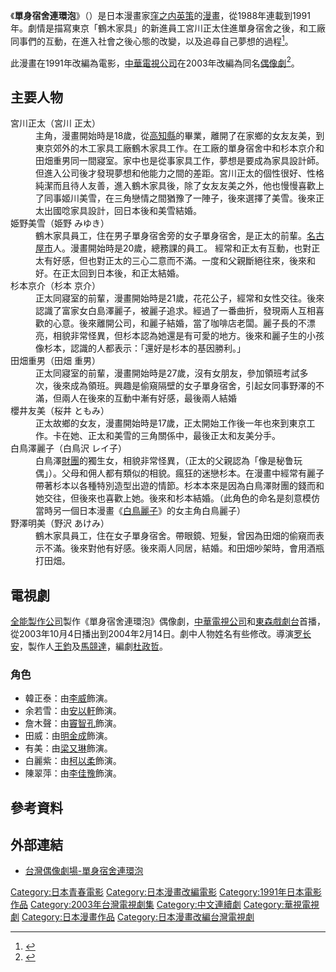 {{Expand language|1=ja|time=2020-12-01T14:56:41+00:00}}
{{Infobox animanga/Headerofja
|title= 單身宿舍連環泡
|japanese= ツルモク独身寮
|genre= [[青年|青年]]、[[愛情|愛情]]
}}
{{Infobox animanga/name
|official=
|formal= {{flagicon|ROC}} 單身宿舍連環泡
|common= 
}}
{{Infobox animanga/Manga
|標題= 
|作者= [[窪之内英策|窪之内英策]]
|出版社={{flagicon|Japan}} [[小學館|小學館]]<br />{{flagicon|ROC}} [[尖端出版社|尖端出版社]]
|其他出版社=
}}
{{Infobox animanga/Footerofja}}
《'''單身宿舍連環泡'''》（{{lang|ja|ツルモク独身寮}}）是日本漫畫家[[窪之内英策|窪之内英策]]的[[漫畫|漫畫]]，從1988年連載到1991年。劇情是描寫東京「鶴木家具」的新進員工宮川正太住進單身宿舍之後，和工廠同事們的互動，在進入社會之後心態的改變，以及追尋自己夢想的過程<ref>{{Cite news |url=https://www.chinatimes.com/newspapers/20171202000382-260115?chdtv |title=窪之內英策搞笑 魔女琪琪談戀愛 |author=許文貞 |date=2017-12-12 |work=中國時報 |accessdate=2020-12-01 |language=zh-hant}}</ref>。

此漫畫在1991年改編為電影，[[中華電視公司|中華電視公司]]在2003年改編為同名[[偶像劇|偶像劇]]<ref>{{Cite web |url=http://brown.ap.teacup.com/akiaki/126.html |title=解説HP |accessdate=2020-12-01 |archive-date=2016-03-04 |archive-url=https://web.archive.org/web/20160304115554/http://brown.ap.teacup.com/akiaki/126.html |dead-url=no }}</ref>。

==主要人物==
;宮川正太（宮川 正太）
:主角，漫畫開始時是18歲，從[[高知縣|高知縣]]的{{lj|工業高等學校|工業高等学校}}畢業，離開了在家鄉的女友友美，到東京郊外的木工家具工廠鶴木家具工作。在工廠的單身宿舍中和杉本京介和田畑重男同一間寢室。家中也是從事家具工作，夢想是要成為家具設計師。但進入公司後才發現夢想和他能力之間的差距。宮川正太的個性很好、性格純潔而且待人友善，進入鶴木家具後，除了女友友美之外，他也慢慢喜歡上了同事姬川美雪，在三角戀情之間猶豫了一陣子，後來選擇了美雪。後來正太出國唸家具設計，回日本後和美雪結婚。
;姫野美雪（姫野 みゆき）
:鶴木家具員工，住在男子單身宿舍旁的女子單身宿舍，是正太的前輩。[[名古屋市|名古屋市]]人。漫畫開始時是20歲，總務課的員工。<!--田畑重男在屋頂偷窺時發現了她。-->經常和正太有互動，也對正太有好感，但也對正太的三心二意而不滿。一度和父親斷絕往來，後來和好。在正太回到日本後，和正太結婚。
;杉本京介（杉本 京介）
:正太同寢室的前輩，漫畫開始時是21歲，花花公子，經常和女性交往。後來認識了富家女白島澤麗子，被麗子追求。經過了一番曲折，發現兩人互相喜歡的心意。後來離開公司，和麗子結婚，當了咖啡店老闆。麗子長的不漂亮，相貌非常怪異，但杉本認為她還是有可愛的地方。後來和麗子生的小孩像杉本，認識的人都表示：「還好是杉本的基因勝利。」
;田畑重男（田畑 重男）
:正太同寢室的前輩，漫畫開始時是27歲，沒有女朋友，參加領班考試多次，後來成為領班。興趣是偷窺隔壁的女子單身宿舍，引起女同事野澤的不滿，但兩人在後來的互動中漸有好感，最後兩人結婚<!--風俗通いもちょっとした趣味である。-->
;櫻井友美（桜井 ともみ）
:正太故鄉的女友，漫畫開始時是17歲，正太開始工作後一年也來到東京工作。卡在她、正太和美雪的三角關係中，最後正太和友美分手。
;白鳥澤麗子（白鳥沢 レイ子）
:白鳥澤[[日本財閥|財團]]的獨生女，相貌非常怪異，（正太的父親認為「像是秘鲁玩偶」）。父母和佣人都有類似的相貌。瘋狂的迷戀杉本。在漫畫中經常有麗子帶著杉本以各種特別造型出遊的情節。杉本本來是因為白鳥澤財團的錢而和她交往，但後來也喜歡上她。後來和杉本結婚。（此角色的命名是刻意模仿當時另一個日本漫畫《[[白鳥麗子|白鳥麗子]]》的女主角白鳥麗子）
;野澤明美（野沢 あけみ）
:鶴木家具員工，住在女子單身宿舍。帶眼鏡、短髮，曾因為田畑的偷窺而表示不滿。後來對他有好感。後來兩人同居，結婚。和田畑吵架時，會用酒瓶打田畑。

==電視劇==
[[全能製作公司|全能製作公司]]製作《單身宿舍連環泡》偶像劇，[[中華電視公司|中華電視公司]]和[[東森戲劇台|東森戲劇台]]首播，從2003年10月4日播出到2004年2月14日。劇中人物姓名有些修改。導演[[罗长安|罗长安]]，製作人[[王鈞_(製作人)|王鈞]]及[[馬競達|馬競達]]，編劇[[杜政哲|杜政哲]]。

===角色===
*韓正泰：由[[李威|李威]]飾演。
*余若雪：由[[安以軒|安以軒]]飾演。
*詹木聲：由[[竇智孔|竇智孔]]飾演。
*田威：由[[明金成|明金成]]飾演。
*有美：由[[梁又琳|梁又琳]]飾演。
*白麗紫：由[[柯以柔|柯以柔]]飾演。
*陳翠萍：由[[李佳豫|李佳豫]]飾演。

==參考資料==
{{reflist}}
==外部連結==
*[http://tw.dorama.info/drama-3437.html 台灣偶像劇場-單身宿舍連環泡]{{Wayback|url=http://tw.dorama.info/drama-3437.html |date=20180327060341 }}
[[Category:日本青春電影|Category:日本青春電影]]
[[Category:日本漫畫改編電影|Category:日本漫畫改編電影]]
[[Category:1991年日本電影作品|Category:1991年日本電影作品]]
[[Category:2003年台灣電視劇集|Category:2003年台灣電視劇集]]
[[Category:中文連續劇|Category:中文連續劇]]
[[Category:華視電視劇|Category:華視電視劇]]
[[Category:日本漫畫作品|Category:日本漫畫作品]]
[[Category:日本漫畫改編台灣電視劇|Category:日本漫畫改編台灣電視劇]]